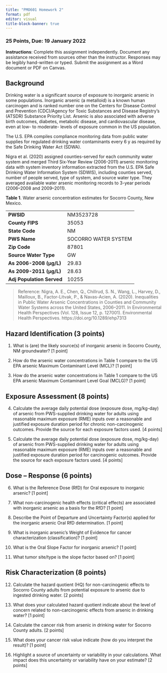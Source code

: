 ```yaml
---
title: "PMO601 Homework 2"
format: pdf
editor: visual
title-block-banner: true
---
```


### 25 Points, Due: 19 January 2022

**Instructions**: Complete this assignment independently. Document any assistance received from sources other than the instructor. Responses may be legibly hand-written or typed. Submit the assignment as a Word document or PDF on Canvas.

## Background

Drinking water is a significant source of exposure to inorganic arsenic in some populations. Inorganic arsenic (a metalloid) is a known human carcinogen and is ranked number one on the Centers for Disease Control and Prevention (CDC)/Agency for Toxic Substances and Disease Registry's (ATSDR) Substance Priority List. Arsenic is also associated with adverse birth outcomes, diabetes, metabolic disease, and cardiovascular disease, even at low- to moderate- levels of exposure common in the US population.

The U.S. EPA compiles compliance monitoring data from public water supplies for regulated drinking water contaminants every 6 y as required by the Safe Drinking Water Act (SDWA).

Nigra et al. (2020) assigned counties-served for each community water system and merged Third Six-Year Review (2006-2011) arsenic monitoring data with system inventory information extracted from the U.S. EPA Safe Drinking Water Information System (SDWIS), including counties served, number of people served, type of system, and source water type. They averaged available water arsenic monitoring records to 3-year periods (2006--2008 and 2009--2011).

**Table 1**. Water arsenic concentration estimates for Socorro County, New Mexico.

|                           |                      |
|---------------------------|----------------------|
| **PWSID**                 | NM3523728            |
| **County FIPS**           | 35053                |
| **State Code**            | NM                   |
| **PWS Name**              | SOCORRO WATER SYSTEM |
| **Zip Code**              | 87801                |
| **Source Water Type**     | GW                   |
| **As 2006-2008 (μg/L)**   | 29.83                |
| **As 2009-2011 (μg/L)**   | 28.63                |
| **Adj Population Served** | 10255                |

> Reference: Nigra, A. E., Chen, Q., Chillrud, S. N., Wang, L., Harvey, D., Mailloux, B., Factor-Litvak, P., & Navas-Acien, A. (2020). Inequalities in Public Water Arsenic Concentrations in Counties and Community Water Systems across the United States, 2006--2011. In Environmental Health Perspectives (Vol. 128, Issue 12, p. 127001). Environmental Health Perspectives. https://doi.org/10.1289/ehp7313

## Hazard Identification (3 points)

1.  What is (are) the likely source(s) of inorganic arsenic in Socorro County, NM groundwater? \[1 point\]

2.  How do the arsenic water concentrations in Table 1 compare to the US EPA arsenic Maximum Contaminant Level (MCL)? \[1 point\]

3.  How do the arsenic water concentrations in Table 1 compare to the US EPA arsenic Maximum Contaminant Level Goal (MCLG)? \[1 point\]

## Exposure Assessment (8 points)

4.  Calculate the average daily potential dose (exposure dose, mg/kg-day) of arsenic from PWS-supplied drinking water for adults using reasonable maximum exposure (RME) inputs over a reasonable and justified exposure duration period for chronic non-carcinogenic outcomes. Provide the source for each exposure factors used. \[4 points\]

5.  Calculate the average daily potential dose (exposure dose, mg/kg-day) of arsenic from PWS-supplied drinking water for adults using reasonable maximum exposure (RME) inputs over a reasonable and justified exposure duration period for carcinogenic outcomes. Provide the source for each exposure factors used. \[4 points\]

## Dose -- Response (6 points)

6.  What is the Reference Dose (RfD) for Oral exposure to inorganic arsenic? \[1 point\]

7.  What non-carcinogenic health effects (critical effects) are associated with inorganic arsenic as a basis for the RfD? \[1 point\]

8.  Describe the Point of Departure and Uncertainty Factor(s) applied for the inorganic arsenic Oral RfD determination. \[1 point\]

9.  What is inorganic arsenic's Weight of Evidence for cancer characterization (classification)? \[1 point\]

10. What is the Oral Slope Factor for inorganic arsenic? \[1 point\]

11. What tumor site/type is the slope factor based on? \[1 point\]

## Risk Characterization (8 points)

12. Calculate the hazard quotient (HQ) for non-carcinogenic effects to Socorro County adults from potential exposure to arsenic due to ingested drinking water. \[2 points\]

13. What does your calculated hazard quotient indicate about the level of concern related to non-carcinogenic effects from arsenic in drinking water? \[1 point\]

14. Calculate the cancer risk from arsenic in drinking water for Socorro County adults. \[2 points\]

15. What does your cancer risk value indicate (how do you interpret the result)? \[1 point\]

16. Highlight a source of uncertainty or variability in your calculations. What impact does this uncertainty or variability have on your estimate? \[2 points\]

